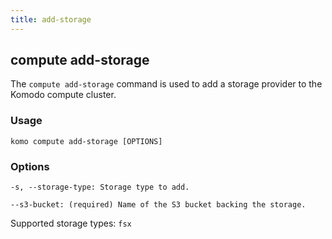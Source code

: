 ```yaml
---
title: add-storage
---
```


## compute add-storage

The `compute add-storage` command is used to add a storage provider to the Komodo compute cluster.

### Usage

```
komo compute add-storage [OPTIONS]
```

### Options

```
-s, --storage-type: Storage type to add.
```

```
--s3-bucket: (required) Name of the S3 bucket backing the storage.
```

Supported storage types: `fsx`
